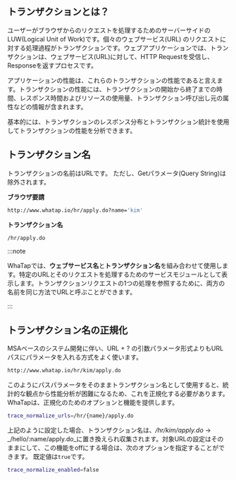 ## トランザクションとは？

ユーザーがブラウザからのリクエストを処理するためのサーバーサイドのLUW(Logical Unit of Work)です。個々のウェブサービス(URL) のリクエストに対する処理過程がトランザクションです。ウェブアプリケーションでは、トランザクションは、ウェブサービス(URL)に対して、HTTP Requestを受信し、Responseを返すプロセスです。

アプリケーションの性能は、これらのトランザクションの性能であると言えます。トランザクションの性能には、トランザクションの開始から終了までの時間、レスポンス時間およびリソースの使用量、トランザクション呼び出し元の属性などの情報が含まれます。

基本的には、トランザクションのレスポンス分布とトランザクション統計を使用してトランザクションの性能を分析できます。

## トランザクション名

トランザクションの名前はURLです。 ただし、Getパラメータ(Query String)は除外されます。

**ブラウザ要請**

```bash
http://www.whatap.io/hr/apply.do?name='kim'
```

**トランザクション名**

```bash
/hr/apply.do
```

:::note

WhaTapでは、**ウェブサービス名**と**トランザクション名**を組み合わせて使用します。特定のURLとそのリクエストを処理するためのサービスモジュールとして表示します。トランザクションリクエストの1つの処理を参照するために、両方の名前を同じ方法でURLと呼ぶことができます。

:::

## トランザクション名の正規化

MSAベースのシステム開発に伴い、URL + ? の引数パラメータ形式よりもURLパスにパラメータを入れる方式をよく使います。

```bash
http://www.whatap.io/hr/kim/apply.do
```

このようにパスパラメータをそのままトランザクション名として使用すると、統計的な観点から性能分析が困難になるため、これを正規化する必要があります。WhaTapは、正規化のためのオプションと機能を提供します。

```bash title='whtap.conf'
trace_normalize_urls=/hr/{name}/apply.do
```

上記のように設定した場合、トランザクション名は、_/hr/kim/apply.do_ → _/hello/:name/apply.do_に置き換えられ収集されます。対象URLの設定はそのままにして、この機能をoffにする場合は、次のオプションを指定することができます。 既定値は`true`です。

```bash title='whatap.conf'
trace_normalize_enabled=false
```
